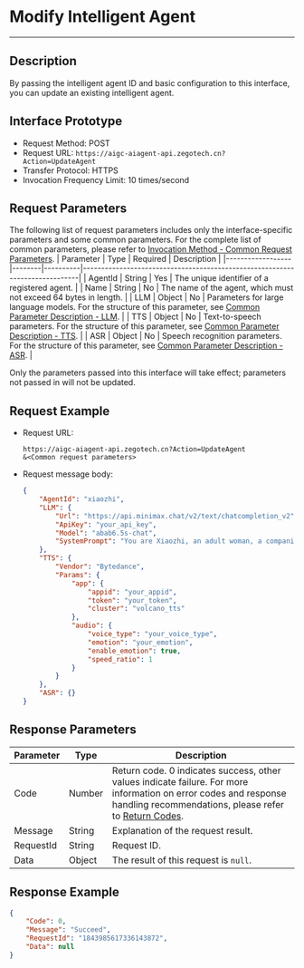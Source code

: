 # Modify Intelligent Agent

---

## Description

By passing the intelligent agent ID and basic configuration to this interface, you can update an existing intelligent agent.

## Interface Prototype

- Request Method: POST
- Request URL: `https://aigc-aiagent-api.zegotech.cn?Action=UpdateAgent`
- Transfer Protocol: HTTPS
- Invocation Frequency Limit: 10 times/second

## Request Parameters

The following list of request parameters includes only the interface-specific parameters and some common parameters. For the complete list of common parameters, please refer to [Invocation Method - Common Request Parameters](./../Accessing%20Server%20APIs.mdx#common-parameters).
| Parameter         | Type   | Required | Description                                                                 |
|------------------|--------|----------|-----------------------------------------------------------------------------|
| AgentId          | String | Yes      | The unique identifier of a registered agent.                                 |
| Name             | String | No       | The name of the agent, which must not exceed 64 bytes in length.            |
| LLM              | Object | No       | Parameters for large language models. For the structure of this parameter, see [Common Parameter Description - LLM](./../Common%20Parameter%20Description.mdx#llm). |
| TTS              | Object | No       | Text-to-speech parameters. For the structure of this parameter, see [Common Parameter Description - TTS](./../Common%20Parameter%20Description.mdx#tts). |
| ASR              | Object | No       | Speech recognition parameters. For the structure of this parameter, see [Common Parameter Description - ASR](./../Common%20Parameter%20Description.mdx#asr). |

<Note title="Note">
Only the parameters passed into this interface will take effect; parameters not passed in will not be updated.
</Note>

## Request Example

- Request URL:

    ```https
    https://aigc-aiagent-api.zegotech.cn?Action=UpdateAgent
    &<Common request parameters>
    ```

- Request message body:
    ```json
    {
        "AgentId": "xiaozhi",
        "LLM": {
            "Url": "https://api.minimax.chat/v2/text/chatcompletion_v2",
            "ApiKey": "your_api_key",
            "Model": "abab6.5s-chat",
            "SystemPrompt": "You are Xiaozhi, an adult woman, a companion assistant **created by ZEGO**. knowledgeable in both astronomy and geography, intelligent, wise, enthusiastic, and friendly. \nDialogue requirements: 1. Dialogue with users according to the requirements of the persona. \n2.No more than 100 words."
        },
        "TTS": {
            "Vendor": "Bytedance",
            "Params": {
                "app": {
                    "appid": "your_appid",
                    "token": "your_token",
                    "cluster": "volcano_tts"
                },
                "audio": {
                    "voice_type": "your_voice_type",
                    "emotion": "your_emotion",
                    "enable_emotion": true,
                    "speed_ratio": 1
                }
            }
        },
        "ASR": {}
    }
    ```

## Response Parameters

| Parameter | Type | Description |
|----------|------|-------------|
| Code | Number | Return code. 0 indicates success, other values indicate failure. For more information on error codes and response handling recommendations, please refer to [Return Codes](./../Return%20codes.mdx). |
| Message | String | Explanation of the request result. |
| RequestId | String | Request ID. |
| Data | Object | The result of this request is `null`. |

## Response Example

```json
{
    "Code": 0,
    "Message": "Succeed",
    "RequestId": "1843985617336143872",
    "Data": null
}
```